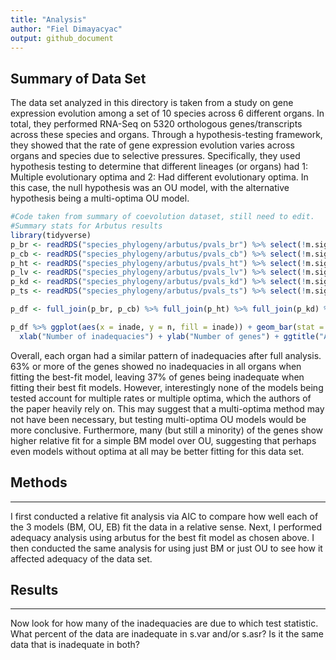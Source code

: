 ```yaml
---
title: "Analysis"
author: "Fiel Dimayacyac"
output: github_document
---
```


## Summary of Data Set

The data set analyzed in this directory is taken from a study on gene expression evolution among a set of 10 species across 6 different organs. In total, they performed RNA-Seq on 5320 orthologous genes/transcripts across these species and organs. Through a hypothesis-testing framework, they showed that the rate of gene expression evolution varies across organs and species due to selective pressures. Specifically, they used hypothesis testing to determine that different lineages (or organs) had 1: Multiple evolutionary optima and 2: Had different evolutionary optima. In this case, the null hypothesis was an OU model, with the alternative hypothesis being a multi-optima OU model.

```r
#Code taken from summary of coevolution dataset, still need to edit.
#Summary stats for Arbutus results
library(tidyverse)
p_br <- readRDS("species_phylogeny/arbutus/pvals_br") %>% select(!m.sig) %>% transmute(c.less = c.var <= 0.05, sv.less = s.var <= 0.05, sa.less = s.asr <= 0.05, sh.less = s.hgt <= 0.05 & !is.na(s.hgt), d.less = d.cdf <= 0.05) %>% transmute(inade = c.less + sv.less + sa.less + sh.less + d.less) %>% count(inade) %>% mutate(prop = n/sum(n)) %>% mutate(inade = as.character(inade), organ = "br")
p_cb <- readRDS("species_phylogeny/arbutus/pvals_cb") %>% select(!m.sig) %>% transmute(c.less = c.var <= 0.05, sv.less = s.var <= 0.05, sa.less = s.asr <= 0.05, sh.less = s.hgt <= 0.05 & !is.na(s.hgt), d.less = d.cdf <= 0.05) %>% transmute(inade = c.less + sv.less + sa.less + sh.less + d.less) %>% count(inade) %>% mutate(prop = n/sum(n)) %>% mutate(inade = as.character(inade), organ = "cb")
p_ht <- readRDS("species_phylogeny/arbutus/pvals_ht") %>% select(!m.sig) %>% transmute(c.less = c.var <= 0.05, sv.less = s.var <= 0.05, sa.less = s.asr <= 0.05, sh.less = s.hgt <= 0.05 & !is.na(s.hgt), d.less = d.cdf <= 0.05) %>% transmute(inade = c.less + sv.less + sa.less + sh.less + d.less) %>% count(inade) %>% mutate(prop = n/sum(n)) %>% mutate(inade = as.character(inade), organ = "ht")
p_lv <- readRDS("species_phylogeny/arbutus/pvals_lv") %>% select(!m.sig) %>% transmute(c.less = c.var <= 0.05, sv.less = s.var <= 0.05, sa.less = s.asr <= 0.05, sh.less = s.hgt <= 0.05 & !is.na(s.hgt), d.less = d.cdf <= 0.05) %>% transmute(inade = c.less + sv.less + sa.less + sh.less + d.less) %>% count(inade) %>% mutate(prop = n/sum(n)) %>% mutate(inade = as.character(inade), organ = "lv")
p_kd <- readRDS("species_phylogeny/arbutus/pvals_kd") %>% select(!m.sig) %>% transmute(c.less = c.var <= 0.05, sv.less = s.var <= 0.05, sa.less = s.asr <= 0.05, sh.less = s.hgt <= 0.05 & !is.na(s.hgt), d.less = d.cdf <= 0.05) %>% transmute(inade = c.less + sv.less + sa.less + sh.less + d.less) %>% count(inade) %>% mutate(prop = n/sum(n)) %>% mutate(inade = as.character(inade), organ = "kd")
p_ts <- readRDS("species_phylogeny/arbutus/pvals_ts") %>% select(!m.sig) %>% transmute(c.less = c.var <= 0.05, sv.less = s.var <= 0.05, sa.less = s.asr <= 0.05, sh.less = s.hgt <= 0.05 & !is.na(s.hgt), d.less = d.cdf <= 0.05) %>% transmute(inade = c.less + sv.less + sa.less + sh.less + d.less) %>% count(inade) %>% mutate(prop = n/sum(n)) %>% mutate(inade = as.character(inade), organ = "ts")

p_df <- full_join(p_br, p_cb) %>% full_join(p_ht) %>% full_join(p_kd) %>% full_join(p_lv) %>% full_join(p_ts)

p_df %>% ggplot(aes(x = inade, y = n, fill = inade)) + geom_bar(stat = "identity") + 
  xlab("Number of inadequacies") + ylab("Number of genes") + ggtitle("Amount of genes by number of inadequacies") + facet_grid(~organ) + theme_bw()
```

Overall, each organ had a similar pattern of inadequacies after full analysis. 63% or more of the genes showed no inadequacies in all organs when fitting the best-fit model, leaving 37% of genes being inadequate when fitting their best fit models. However, interestingly none of the models being tested account for multiple rates or multiple optima, which the authors of the paper heavily rely on. This may suggest that a multi-optima method may not have been necessary, but testing multi-optima OU models would be more conclusive. Furthermore, many (but still a minority) of the genes show higher relative fit for a simple BM model over OU, suggesting that perhaps even models without optima at all may be better fitting for this data set.

## Methods

------------------------------------------------------------------------

I first conducted a relative fit analysis via AIC to compare how well each of the 3 models (BM, OU, EB) fit the data in a relative sense. Next, I performed adequacy analysis using arbutus for the best fit model as chosen above. I then conducted the same analysis for using just BM or just OU to see how it affected adequacy of the data set.

## Results

------------------------------------------------------------------------

Now look for how many of the inadequacies are due to which test statistic. What percent of the data are inadequate in s.var and/or s.asr? Is it the same data that is inadequate in both?

